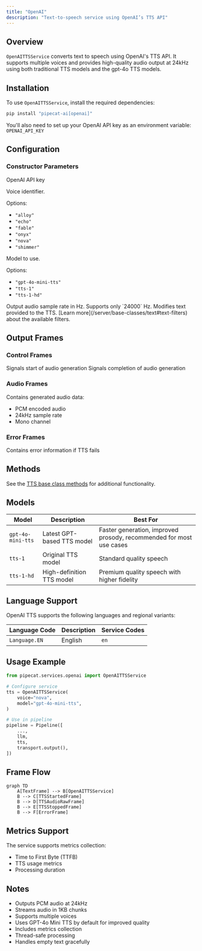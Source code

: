 ```yaml
---
title: "OpenAI"
description: "Text-to-speech service using OpenAI’s TTS API"
---
```


## Overview

`OpenAITTSService` converts text to speech using OpenAI's TTS API. It supports multiple voices and provides high-quality audio output at 24kHz using both traditional TTS models and the gpt-4o TTS models.

## Installation

To use `OpenAITTSService`, install the required dependencies:

```bash
pip install "pipecat-ai[openai]"
```

You'll also need to set up your OpenAI API key as an environment variable: `OPENAI_API_KEY`

## Configuration

### Constructor Parameters

<ParamField path="api_key" type="str | None" optional>
  OpenAI API key
</ParamField>

<ParamField path="voice" type="str" default="alloy">
  
Voice identifier.

Options:

- `"alloy"`
- `"echo"`
- `"fable"`
- `"onyx"`
- `"nova"`
- `"shimmer"`

</ParamField>

<ParamField path="model" type="str" default="gpt-4o-mini-tts">
  
Model to use.

Options:

- `"gpt-4o-mini-tts"`
- `"tts-1"`
- `"tts-1-hd"`

</ParamField>

<ParamField path="sample_rate" type="int" default="None">
  Output audio sample rate in Hz. Supports only `24000` Hz.
</ParamField>

<ParamField path="text_filter" type="BaseTextFilter" default="None">
  Modifies text provided to the TTS. [Learn
  more](/server/base-classes/text#text-filters) about the available filters.
</ParamField>

## Output Frames

### Control Frames

<ParamField path="TTSStartedFrame" type="Frame">
  Signals start of audio generation
</ParamField>

<ParamField path="TTSStoppedFrame" type="Frame">
  Signals completion of audio generation
</ParamField>

### Audio Frames

<ParamField path="TTSAudioRawFrame" type="Frame">

Contains generated audio data:

- PCM encoded audio
- 24kHz sample rate
- Mono channel

</ParamField>

### Error Frames

<ParamField path="ErrorFrame" type="Frame">
  Contains error information if TTS fails
</ParamField>

## Methods

See the [TTS base class methods](/server/base-classes/speech#ttsservice) for additional functionality.

## Models

| Model             | Description                | Best For                                                            |
| ----------------- | -------------------------- | ------------------------------------------------------------------- |
| `gpt-4o-mini-tts` | Latest GPT-based TTS model | Faster generation, improved prosody, recommended for most use cases |
| `tts-1`           | Original TTS model         | Standard quality speech                                             |
| `tts-1-hd`        | High-definition TTS model  | Premium quality speech with higher fidelity                         |

## Language Support

OpenAI TTS supports the following languages and regional variants:

| Language Code | Description | Service Codes |
| ------------- | ----------- | ------------- |
| `Language.EN` | English     | `en`          |

## Usage Example

```python
from pipecat.services.openai import OpenAITTSService

# Configure service
tts = OpenAITTSService(
    voice="nova",
    model="gpt-4o-mini-tts",
)

# Use in pipeline
pipeline = Pipeline([
    ...,
    llm,
    tts,
    transport.output(),
])
```

## Frame Flow

```mermaid
graph TD
    A[TextFrame] --> B[OpenAITTSService]
    B --> C[TTSStartedFrame]
    B --> D[TTSAudioRawFrame]
    B --> E[TTSStoppedFrame]
    B --> F[ErrorFrame]
```

## Metrics Support

The service supports metrics collection:

- Time to First Byte (TTFB)
- TTS usage metrics
- Processing duration

## Notes

- Outputs PCM audio at 24kHz
- Streams audio in 1KB chunks
- Supports multiple voices
- Uses GPT-4o Mini TTS by default for improved quality
- Includes metrics collection
- Thread-safe processing
- Handles empty text gracefully
